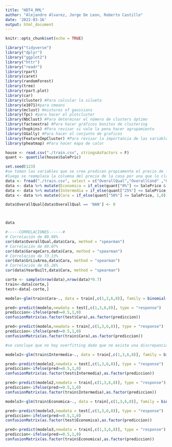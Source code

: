 ---
title: "HDT4_RML"
author: "Alejandro Alvarez, Jorge De Leon, Roberto Castillo"
date: '2022-03-16'
output: html_document
---

```{r setup, include=FALSE}
knitr::opts_chunk$set(echo = TRUE)
```

```{r message=FALSE,warning=FALSE}
library("tidyverse")
library("dplyr")
library("ggplot2")
library("httr")
library("readr")
library(rpart)
library(caret)
library(randomForest)
library(tree)
library(rpart.plot)
library(car)
library(cluster) #Para calcular la silueta
library(e1071)#para cmeans
library(mclust) #mixtures of gaussians
library(fpc) #para hacer el plotcluster
library(NbClust) #Para determinar el número de clusters óptimo
library(factoextra) #Para hacer gráficos bonitos de clustering
library(hopkins) #Para revisar si vale la pena hacer agrupamiento
library(GGally) #Para hacer el conjunto de graficos
library(FeatureImpCluster) #Para revisar la importancia de las variables en los grupos.
library(pheatmap) #Para hacer mapa de calor
```

```{r}


house <- read.csv("./train.csv", stringsAsFactors = F)
quant <- quantile(house$SalePric)
```


```{r}
set.seed(123)
#se toman las variables que se cree predicen propiamente el precio de la casa y el precio real de la casa.
#luego se reemplaza la columna del precio de la casa por una que lo clasifica como economica, intermedio o cara dependiendo de los percentiles.
data <- fread("./train.csv", select = c("OverallQual","OverallCond" ,"GrLivArea", "BedroomAbvGr", "TotRmsAbvGrd", "GarageCars", "SalePrice", "YearBuilt", "LotArea", "LotFrontage"))
data <- data %>% mutate(Economica = if_else(quant["0%"] <= SalePrice & SalePrice < quant["25%"], 1,0))
data <- data %>% mutate(Intermedia = if_else(quant["25%"] <= SalePrice & SalePrice < quant["50%"], 1,0))
data <- data %>% mutate(Cara = if_else(quant["50%"] <= SalePrice, 1,0))

data$OverallQual[data$OverallQual == 'NAN'] <- 0



data
```
```{r}


#-----CORRELACIONES------#
# Correlación de 80.98%
cor(data$OverallQual,data$Cara, method = "spearman")
# Correlación de 69.07%
cor(data$GarageCars,data$Cara, method = "spearman")
# Correlación de 73.13%
cor(data$GrLivArea,data$Cara, method = "spearman")
# Correlación de 65.26%
cor(data$YearBuilt,data$Cara, method = "spearman")
```

```{r}

corte <- sample(nrow(data),nrow(data)*0.7)
train<-data[corte,]
test<-data[-corte,]


```

```{r}
modelo<-glm(train$Cara~., data = train[,c(1,3,6,8)], family = binomial(), maxit=100)
```
```{r}
pred<-predict(modelo,newdata = test[,c(1,3,6,8)], type = "response")
prediccion<-ifelse(pred>=0.5,1,0)
confusionMatrix(as.factor(test$Cara),as.factor(prediccion))
```


```{r}
pred<-predict(modelo,newdata = train[,c(1,3,6,8)], type = "response")
prediccion<-ifelse(pred>=0.5,1,0)
confusionMatrix(as.factor(train$Cara),as.factor(prediccion))
```
```{r}
#se concluye que no hay overfitting dado que no existe una discrepancia significativa entre la precisión del modelo con el set de test y el de train
```

```{r}
modelo2<-glm(train$Intermedia~., data = train[,c(1,3,6,8)], family = binomial(), maxit=100)
```
```{r}
pred<-predict(modelo2,newdata = test[,c(1,3,6,8)], type = "response")
prediccion<-ifelse(pred>=0.5,1,0)
confusionMatrix(as.factor(test$Intermedia),as.factor(prediccion))
```

```{r}
pred<-predict(modelo2,newdata = train[,c(1,3,6,8)], type = "response")
prediccion<-ifelse(pred>=0.5,1,0)
confusionMatrix(as.factor(train$Intermedia),as.factor(prediccion))
```
```{r}
modelo3<-glm(train$Economica~., data = train[,c(1,3,6,8)], family = binomial(), maxit=100)
```
```{r}
pred<-predict(modelo3,newdata = test[,c(1,3,6,8)], type = "response")
prediccion<-ifelse(pred>=0.5,1,0)
confusionMatrix(as.factor(test$Economica),as.factor(prediccion))
```

```{r}
pred<-predict(modelo3,newdata = train[,c(1,3,6,8)], type = "response")
prediccion<-ifelse(pred>=0.5,1,0)
confusionMatrix(as.factor(train$Economica),as.factor(prediccion))
```
